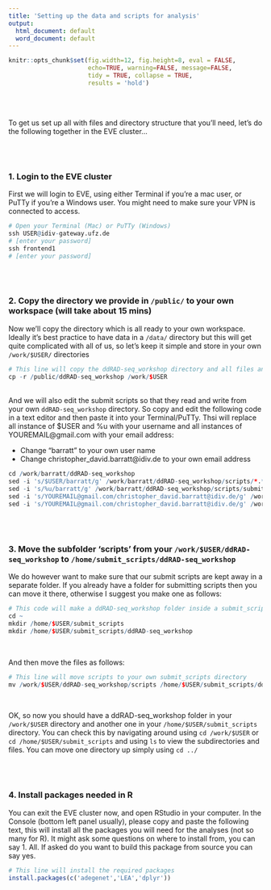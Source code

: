 ```yaml
---
title: 'Setting up the data and scripts for analysis'
output:
  html_document: default
  word_document: default
---
```


```r
knitr::opts_chunk$set(fig.width=12, fig.height=8, eval = FALSE,
                      echo=TRUE, warning=FALSE, message=FALSE,
                      tidy = TRUE, collapse = TRUE,
                      results = 'hold')
```
\
\

To get us set up all with files and directory structure that you'll need, let's do the following together in the EVE cluster...
  
\
\

### 1. Login to the EVE cluster

First we will login to EVE, using either Terminal if you're a mac user, or PuTTy if you're a Windows user. 
You might need to make sure your VPN is connected to access.

```r
# Open your Terminal (Mac) or PuTTy (Windows)
ssh USER@idiv-gateway.ufz.de
# [enter your password]
ssh frontend1
# [enter your password]
```

\
\

### 2. Copy the directory we provide in ```/public/``` to your own workspace (will take about 15 mins)
Now we'll copy the directory which is all ready to your own workspace. Ideally it's best practice to have data in a ```/data/``` directory but this will get quite complicated with all of us, so let's keep it simple and store in your own ```/work/$USER/``` directories
```r
# This line will copy the ddRAD-seq_workshop directory and all files and subdirectories from /public/ddRAD-seq_workshop/ to your own work space
cp -r /public/ddRAD-seq_workshop /work/$USER

```

\
And we will also edit the submit scripts so that they read and write from your own ```ddRAD-seq_workshop``` directory.
So copy and edit the following code in a text editor and then paste it into your Terminal/PuTTy. Thsi will replace all instance of $USER and %u with your username and all instances of YOUREMAIL@gmail.com with your email address: 

* Change "barratt" to your own user name
* Change christopher_david.barratt@idiv.de to your own email address

```r
cd /work/barratt/ddRAD-seq_workshop
sed -i 's/$USER/barratt/g' /work/barratt/ddRAD-seq_workshop/scripts/*.*
sed -i 's/%u/barratt/g' /work/barratt/ddRAD-seq_workshop/scripts/submit_scripts_stacks/*.*
sed -i 's/YOUREMAIL@gmail.com/christopher_david.barratt@idiv.de/g' /work/barratt/ddRAD-seq_workshop/scripts/*.*
sed -i 's/YOUREMAIL@gmail.com/christopher_david.barratt@idiv.de/g' /work/barratt/ddRAD-seq_workshop/scripts/submit_scripts_stacks/*.*
```

\
\

### 3. Move the subfolder 'scripts' from your ```/work/$USER/ddRAD-seq_workshop``` to ```/home/submit_scripts/ddRAD-seq_workshop```
We do however want to make sure that our submit scripts are kept away in a separate folder. 
If you already have a folder for submitting scripts then you can move it there, otherwise I suggest you make one as follows:

```r
# This code will make a ddRAD-seq_workshop folder inside a submit_scripts folder in your home directory (~/)
cd ~
mkdir /home/$USER/submit_scripts
mkdir /home/$USER/submit_scripts/ddRAD-seq_workshop
```

\

And then move the files as follows:
```r
# This line will move scripts to your own submit_scripts directory
mv /work/$USER/ddRAD-seq_workshop/scripts /home/$USER/submit_scripts/ddRAD-seq_workshop/

```

\

OK, so now you should have a ddRAD-seq_workshop folder in your ```/work/$USER``` directory and another one in your ```/home/$USER/submit_scripts``` directory. You can check this by navigating around using ```cd /work/$USER``` or ```cd /home/$USER/submit_scripts``` and using ```ls``` to view the subdirectories and files. You can move one directory up simply using ```cd ../```


\
\

### 4. Install packages needed in R

You can exit the EVE cluster now, and open RStudio in your computer. In the Console (bottom left panel usually), please copy and paste the following text, this will install all the packages you will need for the analyses (not so many for R). It might ask some questions on where to install from, you can say 1. All. If asked do you want to build this package from source you can say yes.
```r
# This line will install the required packages
install.packages(c('adegenet','LEA','dplyr'))

```




